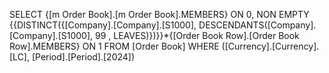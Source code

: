 SELECT {[m Order Book].[m Order Book].MEMBERS} ON 0, NON EMPTY {{DISTINCT({[Company].[Company].[S1000], DESCENDANTS([Company].[Company].[S1000], 99 , LEAVES)})}}*{[Order Book Row].[Order Book Row].MEMBERS} ON 1 FROM [Order Book] WHERE ([Currency].[Currency].[LC], [Period].[Period].[2024])